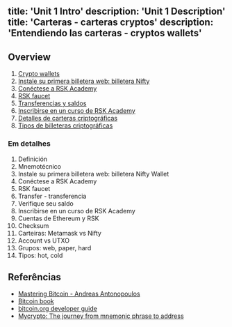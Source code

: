 title: 'Unit 1 Intro'
description: 'Unit 1 Description'
title: 'Carteras - carteras cryptos'
description: 'Entendiendo las carteras - cryptos wallets'
---

## Overview

1. [Crypto wallets](/courses/dev/01/wallets-intro)
2. [Instale su primera billetera web: billetera Nifty](/courses/dev/01/install-web-wallet)
3. [Conéctese a RSK Academy](/courses/dev/01/connecting-to-academy)
4. [RSK faucet](/courses/dev/01/rsk-faucet)
5. [Transferencias y saldos](/courses/dev/01/first-transfer)
6. [Inscribirse en un curso de RSK Academy](/courses/dev/01/subscribe-to-academy)
7. [Detalles de carteras criptográficas](/courses/dev/01/wallets-details)
8. [Tipos de billeteras criptográficas](/courses/dev/01/wallets-types)

### Em detalhes

1. Definición
2. Mnemotécnico
3. Instale su primera billetera web: billetera Nifty Wallet
4. Conéctese a RSK Academy
5. RSK faucet
6. Transfer - transferencia
7. Verifique seu saldo
8. Inscribirse en un curso de RSK Academy
9. Cuentas de Ethereum y RSK
10. Checksum
11. Carteiras: Metamask vs Nifty
12. Account vs UTXO
13. Grupos: web, paper, hard
14. Tipos: hot, cold

## Referências

- [Mastering Bitcoin - Andreas Antonopoulos](https://github.com/bitcoinbook/bitcoinbook)
- [Bitcoin book](https://programmingblockchain.gitbook.io/programmingblockchain/)
- [bitcoin.org developer guide](https://bitcoin.org/en/developer-guide)
- [Mycrypto: The journey from mnemonic phrase to address](https://medium.com/mycrypto/the-journey-from-mnemonic-phrase-to-address-6c5e86e11e14)
